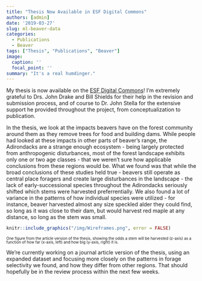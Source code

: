 ```yaml
---
title: "Thesis Now Available in ESF Digital Commons"
authors: [admin]
date: '2019-03-27'
slug: ml-beaver-data
categories:
  - Publications
  - Beaver
tags: ["Thesis", "Publications", "Beaver"]
image:
  caption: ''
  focal_point: ''
summary: "It's a real humdinger."
---
```


<style>
p.caption {
  font-size: 0.6em;
}
</style>

My thesis is now available on the [ESF Digital Commons](https://digitalcommons.esf.edu/honors/141/)! I'm extremely grateful to Drs. John Drake and Bill Shields for their help in the revision and submission process, and of course to Dr. John Stella for the extensive support he provided throughout the project, from conceptualization to publication.

In the thesis, we look at the impacts beavers have on the forest community around them as they remove trees for food and building dams. While people had looked at these impacts in other parts of beaver's range, the Adirondacks are a strange enough ecosystem - being largely protected from anthropogenic disturbances, most of the forest landscape exhibits only one or two age classes - that we weren't sure how applicable conclusions from these regions would be. What we found was that while the broad conclusions of these studies held true - beavers still operate as central place foragers and create large disturbances in the landscape - the lack of early-successional species throughout the Adirondacks seriously shifted which stems were harvested preferrentially. We also found a lot of variance in the patterns of how individual species were utilized - for instance, beaver harvested almost any size speckled alder they could find, so long as it was close to their dam, but would harvest red maple at any distance, so long as the stem was small.

```r
knitr::include_graphics("/img/Wireframes.png", error = FALSE)
```

<font size = 0.75em><div style = "line-height: 1">One figure from the article version of the thesis, showing the odds a stem will be harvested (z-axis) as a function of how far (x-axis, left) and how big (y-axis, right) it is.</div></font>

We're currently working on a journal article version of the thesis, using an expanded dataset and focusing more closely on the patterns in forage selectivity we found, and how they differ from other regions. That should hopefully be in the review process within the next few weeks.